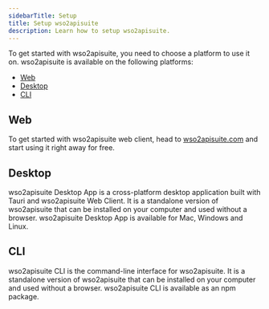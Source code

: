 ```yaml
---
sidebarTitle: Setup
title: Setup wso2apisuite
description: Learn how to setup wso2apisuite.
---
```


To get started with wso2apisuite, you need to choose a platform to use it on. wso2apisuite is available on the following platforms:

- [Web](#web-app)
- [Desktop](#desktop-app)
- [CLI](#cli)

## Web

To get started with wso2apisuite web client, head to [wso2apisuite.com](http://172.16.111.83:3333) and start using it right away for free.

<CardGroup>
  <Card title="Learn more" iconType="light" icon="circle-arrow-right" href="/documentation/clients/web"></Card>
  <Card title="Open Web App" iconType="light" icon="circle-arrow-right" href="http://172.16.111.83:3333"></Card>
</CardGroup>

## Desktop

wso2apisuite Desktop App is a cross-platform desktop application built with Tauri and wso2apisuite Web Client. It is a standalone version of wso2apisuite that can be installed on your computer and used without a browser. wso2apisuite Desktop App is available for Mac, Windows and Linux.

<CardGroup>
  <Card title="Learn more" iconType="light" icon="circle-arrow-right" href="/documentation/clients/desktop"></Card>
  <Card title="Download Desktop App" iconType="light" icon="circle-arrow-right" href="http://172.16.111.83:3333/download"></Card>
</CardGroup>

## CLI

wso2apisuite CLI is the command-line interface for wso2apisuite. It is a standalone version of wso2apisuite that can be installed on your computer and used without a browser. wso2apisuite CLI is available as an npm package.

<CardGroup>
  <Card title="Learn more" iconType="light" icon="circle-arrow-right" href="/documentation/clients/cli/overview"></Card>
  <Card title="Install CLI" iconType="light" icon="circle-arrow-right" href="https://www.npmjs.com/package/@wso2apisuite/cli"></Card>
</CardGroup>

